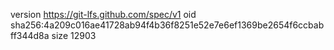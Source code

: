 version https://git-lfs.github.com/spec/v1
oid sha256:4a209c016ae41728ab94f4b36f8251e52e7e6ef1369be2654f6ccbabff344d8a
size 12903
